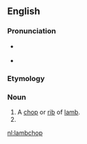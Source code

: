 ==English==

===Pronunciation===
* {{a|UK}} {{IPA|/ˈlæm.tʃɒp/|lang=en}}
* {{a|US}} {{IPA|/ˈlæm.tʃɑp/|lang=en}}

===Etymology===
{{compound|en|lamb|chop}}

===Noun===
{{en-noun}}

# A [[chop]] or [[rib]] of [[lamb]].
# {{n-g|A term of [[endearment]].|lang=en}}

[[nl:lambchop]]